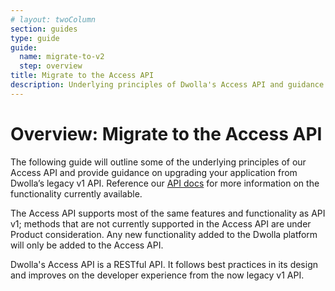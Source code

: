 ```yaml
---
# layout: twoColumn
section: guides
type: guide
guide:
  name: migrate-to-v2
  step: overview
title: Migrate to the Access API
description: Underlying principles of Dwolla's Access API and guidance on upgrading your application from Dwolla's legacy v1 API.
---
```


# Overview: Migrate to the Access API

The following guide will outline some of the underlying principles of our Access API and provide guidance on upgrading your application from Dwolla’s legacy v1 API. Reference our [API docs](https://docsv2.dwolla.com/) for more information on the functionality currently available.

The Access API supports most of the same features and functionality as API v1; methods that are not currently supported in the Access API are under Product consideration. Any new functionality added to the Dwolla platform will only be added to the Access API.

Dwolla's Access API is a RESTful API. It follows best practices in its design and improves on the developer experience from the now legacy v1 API.
